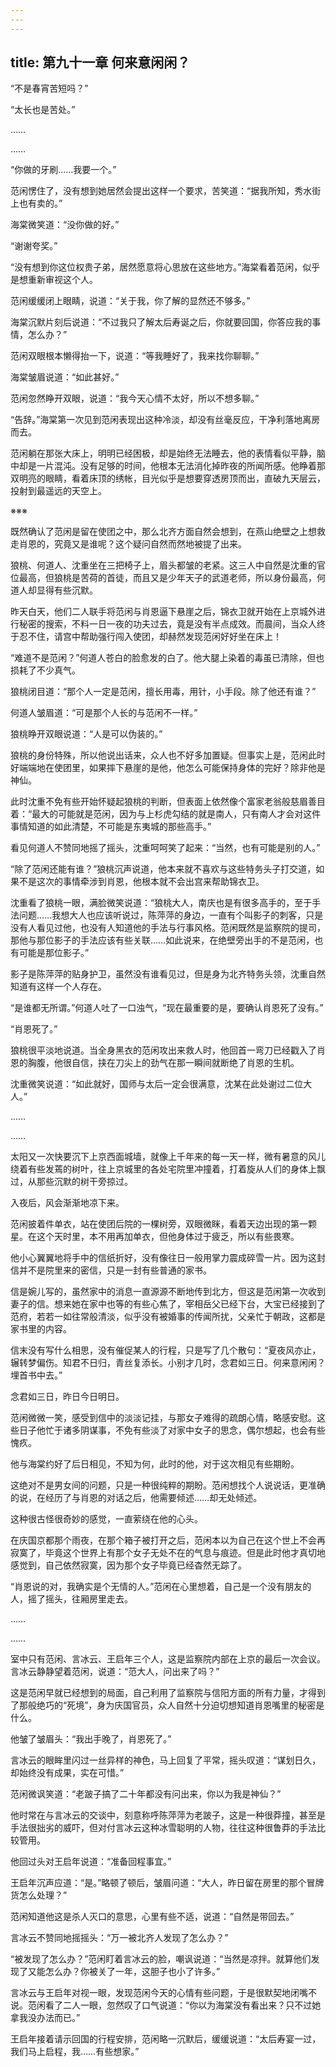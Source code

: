 ```yaml
---
---
---
```

title: 第九十一章 何来意闲闲？
---




“不是春宵苦短吗？”

“太长也是苦处。”

……

……

“你做的牙刷……我要一个。”

范闲愣住了，没有想到她居然会提出这样一个要求，苦笑道：“据我所知，秀水街上也有卖的。”

海棠微笑道：“没你做的好。”

“谢谢夸奖。”

“没有想到你这位权贵子弟，居然愿意将心思放在这些地方。”海棠看着范闲，似乎是想重新审视这个人。

范闲缓缓闭上眼睛，说道：“关于我，你了解的显然还不够多。”

海棠沉默片刻后说道：“不过我只了解太后寿诞之后，你就要回国，你答应我的事情，怎么办？”

范闲双眼根本懒得抬一下，说道：“等我睡好了，我来找你聊聊。”

海棠皱眉说道：“如此甚好。”

范闲忽然睁开双眼，说道：“我今天心情不太好，所以不想多聊。”

“告辞。”海棠第一次见到范闲表现出这种冷淡，却没有丝毫反应，干净利落地离房而去。

范闲躺在那张大床上，明明已经困极，却是始终无法睡去，他的表情看似平静，脑中却是一片混沌。没有足够的时间，他根本无法消化掉昨夜的所闻所感。他睁着那双明亮的眼睛，看着床顶的绣帐，目光似乎是想要穿透房顶而出，直破九天层云，投射到最遥远的天空上。

※※※

既然确认了范闲是留在使团之中，那么北齐方面自然会想到，在燕山绝壁之上想救走肖恩的，究竟又是谁呢？这个疑问自然而然地被提了出来。

狼桃、何道人、沈重坐在三把椅子上，眉头都皱的老紧。这三人中自然是沈重的官位最高，但狼桃是苦荷的首徒，而且又是少年天子的武道老师，所以身份最高，何道人却显得有些沉默。

昨天白天，他们二人联手将范闲与肖恩逼下悬崖之后，锦衣卫就开始在上京城外进行秘密的搜索，不料一日一夜的功夫过去，竟是没有半点成效。而晨间，当众人终于忍不住，请宫中帮助强行闯入使团，却赫然发现范闲好好坐在床上！

“难道不是范闲？”何道人苍白的脸愈发的白了。他大腿上染着的毒虽已清除，但也损耗了不少真气。

狼桃闭目道：“那个人一定是范闲，擅长用毒，用针，小手段。除了他还有谁？”

何道人皱眉道：“可是那个人长的与范闲不一样。”

狼桃睁开双眼说道：“人是可以伪装的。”

狼桃的身份特殊，所以他说出话来，众人也不好多加置疑。但事实上是，范闲此时好端端地在使团里，如果摔下悬崖的是他，他怎么可能保持身体的完好？除非他是神仙。

此时沈重不免有些开始怀疑起狼桃的判断，但表面上依然像个富家老翁般慈眉善目着：“最大的可能就是范闲，因为与上杉虎勾结的就是南人，只有南人才会对这件事情知道的如此清楚，不可能是东夷城的那些高手。”

看见何道人不赞同地摇了摇头，沈重呵呵笑了起来：“当然，也有可能是别的人。”

“除了范闲还能有谁？”狼桃沉声说道，他本来就不喜欢与这些特务头子打交道，如果不是这次的事情牵涉到肖恩，他根本就不会出宫来帮助锦衣卫。

沈重看了狼桃一眼，满脸微笑说道：“狼桃大人，南庆也是有很多高手的，至于手法问题……我想大人也应该听说过，陈萍萍的身边，一直有个叫影子的刺客，只是没有人看见过他，也没有人知道他的手法与行事风格。范闲既然是监察院的提司，那他与那位影子的手法应该有些关联……如此说来，在绝壁旁出手的不是范闲，也有可能是那位影子。”

影子是陈萍萍的贴身护卫，虽然没有谁看见过，但是身为北齐特务头领，沈重自然知道有这样一个人存在。

“是谁都无所谓。”何道人吐了一口浊气，“现在最重要的是，要确认肖恩死了没有。”

“肖恩死了。”

狼桃很平淡地说道。当全身黑衣的范闲攻出来救人时，他回首一弯刀已经戳入了肖恩的胸腹，他很自信，挟在刀尖上的劲气在那一瞬间就断绝了肖恩的生机。

沈重微笑说道：“如此就好，国师与太后一定会很满意，沈某在此处谢过二位大人。”

……

……

太阳又一次快要沉下上京西面城墙，就像上千年来的每一天一样，微有暑意的风儿绕着有些发蔫的树叶，往上京城里的各处宅院里冲撞着，打着旋从人们的身体上飘过，从那些沉默的树干旁掠过。

入夜后，风会渐渐地凉下来。

范闲披着件单衣，站在使团后院的一棵树旁，双眼微眯，看着天边出现的第一颗星。在这个天时里，本不用再加单衣，但他身体过于疲乏，所以有些畏寒。

他小心翼翼地将手中的信纸折好，没有像往日一般用掌力震成碎雪一片。因为这封信并不是院里来的密信，只是一封有些普通的家书。

信是婉儿写的，虽然家中的消息一直源源不断地传到北方，但这是范闲第一次收到妻子的信。想来她在家中也等的有些心焦了，宰相岳父已经下台，大宝已经接到了范府，若若一如往常般清淡，似乎没有被婚事的传闻所扰，父亲忙于朝政，这都是家书里的内容。

信末没有写什么相思，没有催促某人的行程，只是写了几个散句：“夏夜风亦止，辗转梦偏伤。知君不日归，青丝复添长。小别才几时，念君如三日。何来意闲闲？埋首书中去。”

念君如三日，昨日今日明日。

范闲微微一笑，感受到信中的淡淡记挂，与那女子难得的疏朗心情，略感安慰。这些日子他忙于诸多阴谋事，不免有些淡了对家中女子的思念，偶尔想起，也会有些愧疚。

他与海棠约好了后日相见，不知为何，此时的他，对于这次相见有些期盼。

这绝对不是男女间的问题，只是一种很纯粹的期盼。范闲想找个人说说话，更准确的说，在经历了与肖恩的对话之后，他需要倾述……却无处倾述。

这种很古怪很奇妙的感觉，一直萦绕在他的心头。

在庆国京都那个雨夜，在那个箱子被打开之后，范闲本以为自己在这个世上不会再寂寞了，毕竟这个世界上有那个女子无处不在的气息与痕迹。但是此时他才真切地感觉到，自己依然寂寞，因为那个女子毕竟已经杳然无踪了。

“肖恩说的对，我确实是个无情的人。”范闲在心里想着，自己是一个没有朋友的人，摇了摇头，往厢房里走去。

……

……

室中只有范闲、言冰云、王启年三个人，这是监察院内部在上京的最后一次会议。言冰云静静望着范闲，说道：“范大人，问出来了吗？”

这是范闲早就已经想到的局面，自己利用了监察院与信阳方面的所有力量，才得到了那般绝巧的“死境”，身为庆国官员，众人自然十分迫切想知道肖恩嘴里的秘密是什么。

他皱了皱眉头：“我出手晚了，肖恩死了。”

言冰云的眼眸里闪过一丝异样的神色，马上回复了平常，摇头叹道：“谋划日久，却始终没有成果，实在可惜。”

范闲微讽笑道：“老跛子搞了二十年都没有问出来，你以为我是神仙？”

他时常在与言冰云的交谈中，刻意称呼陈萍萍为老跛子，这是一种很莽撞，甚至是手法很拙劣的威吓，但对付言冰云这种冰雪聪明的人物，往往这种很鲁莽的手法比较管用。

他回过头对王启年说道：“准备回程事宜。”

王启年沉声应道：“是。”略顿了顿后，皱眉问道：“大人，昨日留在房里的那个冒牌货怎么处理？”

范闲知道他这是杀人灭口的意思，心里有些不适，说道：“自然是带回去。”

言冰云不赞同地摇摇头：“万一被北齐人发现了怎么办？”

“被发现了怎么办？”范闲盯着言冰云的脸，嘲讽说道：“当然是凉拌。就算他们发现了又能怎么办？你被关了一年，这胆子也小了许多。”

言冰云与王启年对视一眼，发现范闲今天的心情有些问题，于是很默契地闭嘴不说。范闲看了二人一眼，忽然叹了口气说道：“你以为海棠没有看出来？只不过她拿我没办法而已。”

王启年接着请示回国的行程安排，范闲略一沉默后，缓缓说道：“太后寿宴一过，我们马上启程，我……有些想家。”